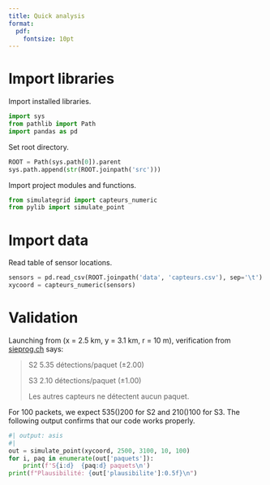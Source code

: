 ```yaml
---
title: Quick analysis
format:
  pdf:
    fontsize: 10pt
---
```


# Import libraries

Import installed libraries.
```python
import sys
from pathlib import Path
import pandas as pd
```

Set root directory.
```python
ROOT = Path(sys.path[0]).parent
sys.path.append(str(ROOT.joinpath('src')))
```

Import project modules and functions.
```python
from simulategrid import capteurs_numeric
from pylib import simulate_point
```

# Import data

Read table of sensor locations.
```python
sensors = pd.read_csv(ROOT.joinpath('data', 'capteurs.csv'), sep='\t')
xycoord = capteurs_numeric(sensors)
```

# Validation

Launching from (x = 2.5 km, y = 3.1 km, r = 10 m), verification from [sieprog.ch](https://sieprog.ch/#c/pollution) says:

> S2	5.35 détections/paquet (±2.00)
>
> S3	2.10 détections/paquet (±1.00)
> 
> Les autres capteurs ne détectent aucun paquet.

For 100 packets, we expect 535\(\pm\)200 for S2 and 210\(\pm\)100 for S3. The following output confirms that our code works properly.

```python
#| output: asis
#| 
out = simulate_point(xycoord, 2500, 3100, 10, 100)
for i, paq in enumerate(out['paquets']):
    print(f'S{i:d}  {paq:d} paquets\n')
print(f"Plausibilité: {out['plausibilite']:0.5f}\n")
```
